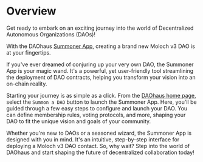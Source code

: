 # Overview

Get ready to embark on an exciting journey into the world of Decentralized Autonomous Organizations (DAOs)!

With the DAOhaus [Summoner App](https://summon.daohaus.club/), creating a brand new Moloch v3 DAO is at your fingertips.

If you've ever dreamed of conjuring up your very own DAO, the Summoner App is your magic wand. It's a powerful, yet user-friendly tool streamlining the deployment of DAO contracts, helping you transform your vision into an on-chain reality.

Starting your journey is as simple as a click. From the [DAOhaus home page](https://daohaus.club/), select the `Summon a DAO` button to launch the Summoner App. Here, you'll be guided through a few easy steps to configure and launch your DAO. You can define membership rules, voting protocols, and more, shaping your DAO to fit the unique vision and goals of your community.

Whether you're new to DAOs or a seasoned wizard, the Summoner App is designed with you in mind. It's an intuitive, step-by-step interface for deploying a Moloch v3 DAO contact. So, why wait? Step into the world of DAOhaus and start shaping the future of decentralized collaboration today!

